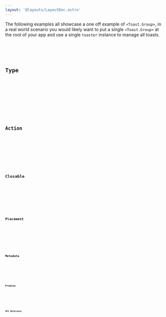 ```yaml
---
layout: '@layouts/LayoutDoc.astro'
---
```










The following examples all showcase a one off example of `<Toast.Group>`, in a real world scenario you would likely want to put a single `<Toast.Group>` at the root of your app and use a single `toaster` instance to manage all toasts.

<Preview client:load>
	<Fragment slot="preview">
		<Default client:visible />
	</Fragment>
	<Fragment slot="code">
		<Code code={DefaultRaw} lang="tsx" />
	</Fragment>
</Preview>

## Type

<Preview client:load>
	<Fragment slot="preview">
		<Type client:visible />
	</Fragment>
	<Fragment slot="code">
		<Code code={TypeRaw} lang="tsx" />
	</Fragment>
</Preview>

## Action

<Preview client:load>
	<Fragment slot="preview">
		<Action client:visible />
	</Fragment>
	<Fragment slot="code">
		<Code code={ActionRaw} lang="tsx" />
	</Fragment>
</Preview>

## Closable

<Preview client:load>
	<Fragment slot="preview">
		<Closable client:visible />
	</Fragment>
	<Fragment slot="code">
		<Code code={ClosableRaw} lang="tsx" />
	</Fragment>
</Preview>

## Placement

<Preview client:load>
	<Fragment slot="preview">
		<Placement client:visible />
	</Fragment>
	<Fragment slot="code">
		<Code code={PlacementRaw} lang="tsx" />
	</Fragment>
</Preview>

## Metadata

<Preview client:load>
	<Fragment slot="preview">
		<Metadata client:visible />
	</Fragment>
	<Fragment slot="code">
		<Code code={MetadataRaw} lang="tsx" />
	</Fragment>
</Preview>

## Promise

<Preview client:load>
	<Fragment slot="preview">
		<Promise client:visible />
	</Fragment>
	<Fragment slot="code">
		<Code code={PromiseRaw} lang="tsx" />
	</Fragment>
</Preview>

## API Reference

<ApiTable />
